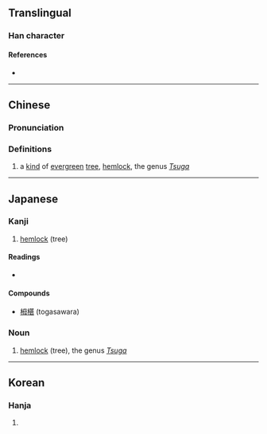 {{character info/new}}
==Translingual==

===Han character===
{{Han char|rn=75|rad=木|as=05|sn=9|four=|canj=DWYI|ids=⿰木母}}

====References====
* {{Han ref|kx=0521.121|dkj=14686|hdz=21192.030|uh=6802|ud=26626}}

----

==Chinese==
{{zh-forms}}

===Pronunciation===
{{zh-pron
|m=méi
|c=mui4
|mc=
|oc=
|ma=
|cat=n
}}

===Definitions===
{{zh-hanzi}}

# a [[kind]] of [[evergreen]] [[tree]], [[hemlock]], the genus ''[[Tsuga]]''

----

==Japanese==

===Kanji===
{{ja-kanji|grade=uc|rs=木05}}

# [[hemlock]] (tree)

====Readings====
* {{ja-readings|on=|kun=[[とが]] (toga), [[つが]] (tsuga)}}

====Compounds====
* [[栂椹]] (togasawara)

===Noun===
{{ja-noun|つが|ツガ}}

# [[hemlock]] (tree), the genus ''[[Tsuga]]''

----

==Korean==

===Hanja===
{{ko-hanja|hangeul=[[매]]|eumhun=|rv=mae|mr=mae|y=may}}

# {{defn|lang=ko|sort=木05}}